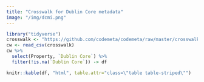 ```yaml
---
title: "Crosswalk for Dublin Core metadata"
image: "/img/dcmi.png"
---
```





```r
library("tidyverse")
crosswalk <- "https://github.com/codemeta/codemeta/raw/master/crosswalk.csv"
cw <- read_csv(crosswalk)
cw %>% 
  select(Property, `Dublin Core`) %>%
  filter(!is.na(`Dublin Core`)) -> df

knitr::kable(df, "html", table.attr="class=\"table table-striped\"")
```